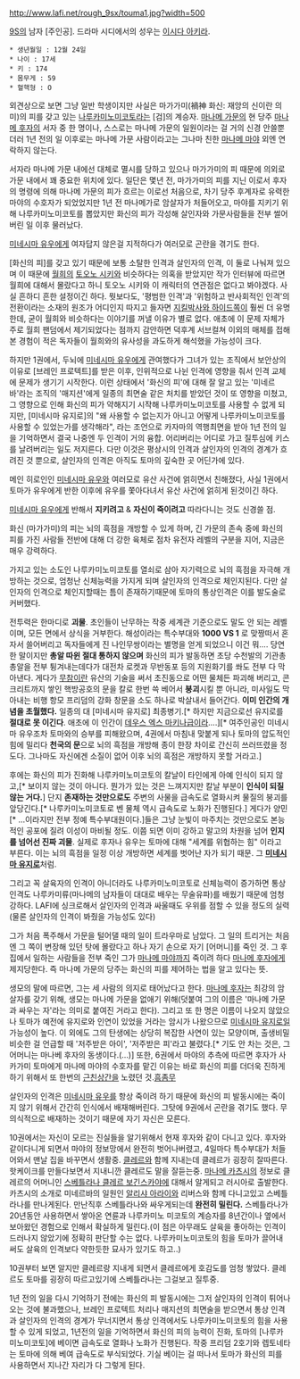 http://www.lafi.net/rough_9sx/touma1.jpg?width=500

[[9S]]의 남자 [주인공]. 드라마 시디에서의 성우는 [[이시다 아키라]].

 * 생년월일 : 12월 24일
 * 나이 : 17세
 * 키 : 174
 * 몸무게 : 59
 * 혈핵형 : O

외견상으로 보면 그냥 일반 학생이지만 사실은 마가가미(禍神 화신: 재앙의 신이란 의미)의 피를 갖고 있는 [[나루카미노미코토]]라는 [검]의 계승자. [[마나메 가문]]의 현 당주 [[마나메 후자]]의 서자 중 한 명이나, 스스로는 마나메 가문의 일원이라는 걸 거의 신경 안쓸뿐더러 1년 전의 일 이후로는 마나메 가문 사람이라고는 그나마 친한 [[마나메 마야]] 외엔 연락하지 않는다. 

서자라 마나메 가문 내에선 대체로 멸시를 당하고 있으나 마가가미의 피 때문에 의외로 가문 내에서 꽤 중요한 위치에 있다. 일단은 몇년 전, 마가가미의 피를 지닌 이로서 후자의 명령에 의해 마나메 가문의 피가 흐르는 이로선 처음으로, 차기 당주 후계자로 유력한 마야의 수호자가 되었었지만 1년 전 마나메가로 암살자가 처들어오고, 마야를 지키기 위해 나루카미노미코토를 뽑았지만 화신의 피가 각성해 살인자와 가문사람들을 전부 썰어버린 일 이후 물러났다.

[[미네시마 유우]]에게 여자답지 않은걸 지적하다가 여러모로 곤란을 겪기도 한다.

[화신의 피]를 갖고 있기 때문에 보통 소탈한 인격과 살인자의 인격, 이 둘로 나눠져 있으며 이 때문에 [[월희]]의 [[토오노 시키]]와 비슷하다는 의혹을 받았지만 작가 인터뷰에 따르면 월희에 대해서 몰랐다고 하니 토오노 시키와 이 캐릭터의 연관점은 없다고 봐야겠다. 사실 흔하디 흔한 설정이긴 하다. 뭣보다도, '평범한 인격'과 '위험하고 반사회적인 인격'의 전환이라는 소재의 원조가 어디인지 따지고 들자면 [[지킬박사와 하이드]]쪽이 훨씬 더 유명한데, 굳이 월희와 비슷하다는 이야기를 꺼낼 이유가 별로 없다. 애초에 이 문제 자체가 주로 월희 팬덤에서 제기되었다는 점까지 감안하면 덕후계 서브컬쳐 이외의 매체를 접해본 경험이 적은 독자들이 월희와의 유사성을 과도하게 해석했을 가능성이 크다.

하지만 1권에서, 두뇌에 [[미네시마 유우]]에게 관여했다가 그녀가 있는 조직에서 보안상의 이유로 [브레인 프로텍트]를 받은 이후, 인위적으로 나뉜 인격에 영향을 줘서 인격 교체에 문제가 생기기 시작한다. 이런 상태에서 '화신의 피'에 대해 잘 알고 있는 '미네르바'라는 조직의 '매지션'에게 일종의 최면술 같은 처치를 받았던 것이 또 영향을 미쳤고, 그 영향으로 인해 화신의 피가 약해지기 시작해 나루카미노미코토를 사용할 수 없게 되지만, [미네시마 유지로]의 "왜 사용할 수 없는지가 아니고 어떻게 나루카미노미코토를 사용할 수 있었는가를 생각해라", 라는 조언으로 카자마의 역행최면을 받아 1년 전의 일을 기억하면서 결국 나중엔 두 인격이 거의 융합. 어리버리는 어디로 가고 질투심에 키스를 날려버리는 일도 저지른다. 다만 이것은 평상시의 인격과 살인자의 인격의 경계가 흐려진 것 뿐으로, 살인자의 인격은 아직도 토마의 깊숙한 곳 어딘가에 있다.

메인 히로인인 [[미네시마 유우]]와 여러모로 유산 사건에 얽히면서 친해졌다, 사실 1권에서 토마가 유우에게 반한 이후에 유우를 쫓아다녀서 유산 사건에 얽히게 된것이긴 하다.

[[미네시마 유우]]에게 반해서 '''지키려고''' & '''자신이 죽이려고''' 따라다니는 것도 신경쓸 점.

화신 (마가가미)의 피는 뇌의 흑점을 개방할 수 있게 하며, 긴 가문의 존속 중에 화신의 피를 가진 사람들 전반에 대해 더 강한 육체로 점차 유전자 레벨의 구분을 지어, 지금은 매우 강력하다. 

가지고 있는 소도인 나루카미노미코토를 열쇠로 삼아 자기력으로 뇌의 흑점을 자극해 개방하는 것으로, 엄청난 신체능력을 가지게 되며 살인자의 인격으로 체인지된다. 다만 살인자의 인격으로 체인지할때는 틈이 존재하기때문에 토마의 통상인격은 이를 발도술로 커버했다. 

전투력은 한마디로 '''괴물'''. 초인들이 난무하는 작중 세계관 기준으로도 말도 안 되는 레벨이며, 모든 면에서 상식을 거부한다. 해성이라는 특수부대와 '''1000 VS 1''' 로 맞짱떠서 혼자서 쓸어버리고 독자들에게 진 나인무쌍이라는 별명을 얻게 되었으니 이건 뭐…. 당연한 말이지만 '''총알 따윈 절대 통하지 않으며''' 화신의 피가 발동하면 초당 수천발의 기관총 총알을 전부 튕겨내는데다가 대전차 로켓과 무반동포 등의 지원화기를 쏴도 전부 다 막아낸다. 게다가 [[무참]]이란 유산의 기술을 써서 초진동으로 어떤 물체든 파괴해 버리고, 콘크리트까지 쌓인 핵방공호의 문을 칼로 한번 쓱 베어서 '''붕괴'''시킬 뿐 아니라, 미사일도 막아내는 비행 항모 프리덤의 강화 창문을 소도 하나로 박살내서 들어간다. '''이미 인간의 개념을 초월했다.''' 일종의 대 [미네시마 유지로] 최종병기.[* 하지만 지금으로선 유지로를 '''절대로 못 이긴다'''. 애초에 이 인간이 [[데우스 엑스 마키나]]급이라….][* 여주인공인 미네시마 유우조차 토마와의 승부를 피해왔으며, 4권에서 마침내 맞붙게 되나 토마의 압도적인 힘에 밀리다 '''천국의 문'''으로 뇌의 흑점을 개방해 종이 한장 차이로 간신히 쓰러뜨렸을 정도다. 그나마도 자신에겐 소질이 없어 이후 뇌의 흑점은 개방하지 못할 거라고.]

후에는 화신의 피가 진화해 나루카미노미코토의 칼날이 타인에게 아예 인식이 되지 않고,[* 보이지 않는 것이 아니다. 뭔가가 있는 것은 느껴지지만 칼날 부분이 '''인식이 되질 않는 거다.'''] 단지 '''존재하는 것만으로도''' 주변의 사물을 급속도로 열화시켜 물질의 붕괴를 앞당긴다.[* 나루카미노미코토로 벤 물체 역시 급속도로 노화가 진행된다.] 게다가 양민[* …이라지만 전부 정예 특수부대원이다.]들은 그냥 눈빛이 마주치는 것만으로도 본능적인 공포에 질려 이성이 마비될 정도. 이쯤 되면 이미 강하고 말고의 차원을 넘어 '''인지를 넘어선 진짜 괴물'''. 실제로 후자나 유우는 토마에 대해 "세계를 위협하는 힘" 이라고 부른다. 이는 뇌의 흑점을 일정 이상 개방하면 세계를 벗어난 자가 되기 때문. 그 '''[[미네시마 유지로]]'''처럼.

그리고 꼭 살육자의 인격이 아니더라도 나루카미노미코토로 신체능력이 증가하면 통상인격도 나루카미류(마나메의 남자들이 대대로 배우는 무술유파)를 배웠기 때문에 엄청 강하다. LAFI에 싱크로해서 살인자의 인격과 싸울때도 우위를 점할 수 있을 정도의 실력(물론 살인자의 인격이 봐줬을 가능성도 있다)

그가 처음 폭주해서 가문을 털어댈 때의 일이 트라우마로 남았다. 그 일의 트리거는 처음엔 그 쪽이 변장해 있던 탓에 몰랐다고 하나 자기 손으로 자기 [어머니]를 죽인 것. 그 후 집에서 일하는 사람들을 전부 죽인 그가 [[마나메 마야]]까지 죽이려 하다 [[마나메 후자]]에게 제지당한다. 즉 마나메 가문의 당주는 화신의 피를 제어하는 법을 알고 있다는 뜻.

생모의 말에 따르면, 그는 세 사람의 의지로 태어났다고 한다. [[마나메 후자]]는 최강의 암살자를 갖기 위해, 생모는 마나메 가문을 없애기 위해(덧붙여 그의 이름은 '마나메 가문과 싸우는 자'라는 의미로 붙여진 거라고 한다). 그리고 또 한 명은 이름이 나오지 않았으나 토마가 예전에 유지로와 인연이 있었을 거라는 암시가 나왔으므로 [[미네시마 유지로]]일 가능성이 높다. 이 외에도 그의 탄생에는 상당히 복잡한 사연이 있는 모양이며, 출생비밀 비슷한 걸 언급할 때 '저주받은 아이', '저주받은 피'라고 불렸다.[* 기도 안 차는 것은, 그 어머니는 마나베 후자의 동생이다.(...)] 또한, 6권에서 마야의 추측에 따르면 후자가 사카가미 토마에게 마나메 마야의 수호자를 맡긴 이유는 바로 화신의 피를 더더욱 진하게 하기 위해서 또 한번의 [[근친상간]]을 노렸던 것.[[흠좀무]]

살인자의 인격은 [[미네시마 유우]]를 항상 죽이려 하기 때문에 화신의 피 발동시에는 죽이지 않기 위해서 간간히 인식에서 배재해버린다. 그탓에 9권에서 곤란을 겪기도 했다. 무의식적으로 배재하는 것이기 때문에 자기 자신은 모른다.

10권에서는 자신이 모르는 진실들을 알기위해서 현재 후자와 같이 다니고 있다. 후자와 같이다니게 되면서 마야의 정보망에서 완전히 벗어나버렸고, 4일마다 특수부대가 처들어와서 맨날 집을 바꾸면서 생활중. [[클레르]]와 함께 지내는데 클레르가 굉장히 잘따른다. 핫케이크를 만들다보면서 지내니깐 클레르도 말을 잘듣는중. [[마나메 카츠시]]의 정보로 클레르의 어머니인 [[스베틀라나 클레르 보긴스카야]]에 대해서 알게되고 러시아로 출발한다. 카츠시의 소개로 미네르바의 일원인 [[알리샤 아라이]]와 리버스와 함께 다니고있고 스베틀라나를 만나게된다. 만난직후 스베틀라나와 싸우게되는데 '''완전히 밀린다.''' 스베틀라나가 20년동안 사용하면서 쌓아온 연륜과 나루카미노 미코토의 계승자를 8년간이나 옆에서 보아왔던 경험으로 인해서 확실하게 밀린다.(이 점은 아무래도 살육을 좋아하는 인격이 드러나지 않았기에 정확히 판단할 수는 없다. 나루카미노미코토의 힘을 토마가 끌어내 써도 살육의 인격보다 약한듯한 묘사가 있기도 하고..)

10권부터 보면 알지만 클레르랑 지내게 되면서 클레르에게 호감도를 엄청 쌓았다. 클레르도 토마를 굉장히 따르고있기에 스베틀라나는 그걸보고 질투중.

1년 전의 일을 다시 기억하기 전에는 화신의 피 발동시에는 그저 살인자의 인격이 튀어나오는 것에 불과했으나, 브레인 프로텍트 처리나 매지션의 최면술을 받으면서 통상 인격과 살인자의 인격의 경계가 무너지면서 통상 인격에서도 나루카미노미코토의 힘을 사용할 수 있게 되었고, 1년전의 일을 기억하면서 화신의 피의 능력이 진화, 토마의 [나루카미노미코토]에 베이면 급속도로 열화나 노화가 진행된다. 작중 프리덤 2호기와 렙토네타는 토마에 의해 베여 급속도로 부식되었다. 기실 베이는 걸 떠나서 토마가 화신의 피를 사용하면서 지나간 자리가 다 그렇게 된다. 
